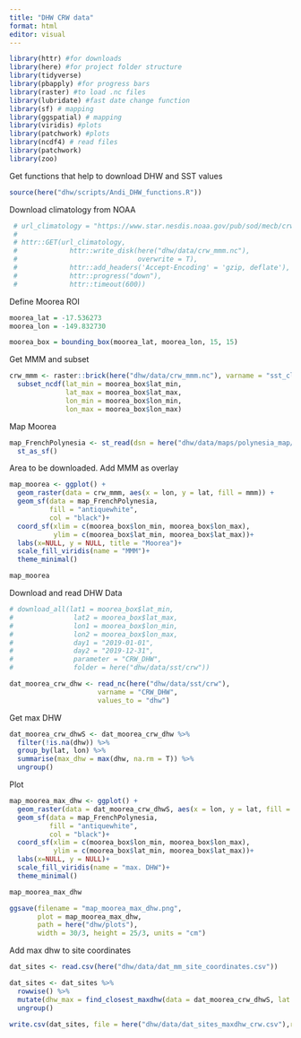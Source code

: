 ```yaml
---
title: "DHW CRW data"
format: html
editor: visual
---
```


```r
library(httr) #for downloads
library(here) #for project folder structure
library(tidyverse)
library(pbapply) #for progress bars
library(raster) #to load .nc files
library(lubridate) #fast date change function
library(sf) # mapping
library(ggspatial) # mapping
library(viridis) #plots
library(patchwork) #plots
library(ncdf4) # read files
library(patchwork)
library(zoo)
```

Get functions that help to download DHW and SST values

```r
source(here("dhw/scripts/Andi_DHW_functions.R"))
```

Download climatology from NOAA

```r
 # url_climatology = "https://www.star.nesdis.noaa.gov/pub/sod/mecb/crw/data/5km/v3.1_op/climatology/nc/ct5km_climatology_v3.1.nc"
 # 
 # httr::GET(url_climatology,
 #             httr::write_disk(here("dhw/data/crw_mmm.nc"),
 #                              overwrite = T),
 #             httr::add_headers('Accept-Encoding' = 'gzip, deflate'),
 #             httr::progress("down"),
 #             httr::timeout(600))

```

Define Moorea ROI

```r
moorea_lat = -17.536273
moorea_lon = -149.832730

moorea_box = bounding_box(moorea_lat, moorea_lon, 15, 15)
```

Get MMM and subset

```r
crw_mmm <- raster::brick(here("dhw/data/crw_mmm.nc"), varname = "sst_clim_mmm") %>% 
  subset_ncdf(lat_min = moorea_box$lat_min,
              lat_max = moorea_box$lat_max,
              lon_min = moorea_box$lon_min,
              lon_max = moorea_box$lon_max)
```

Map Moorea

```r
map_FrenchPolynesia <- st_read(dsn = here("dhw/data/maps/polynesia_map/PYF_adm0.shp")) %>%
  st_as_sf()
```

Area to be downloaded. Add MMM as overlay

```r
map_moorea <- ggplot() +
  geom_raster(data = crw_mmm, aes(x = lon, y = lat, fill = mmm)) +
  geom_sf(data = map_FrenchPolynesia,
          fill = "antiquewhite",
          col = "black")+
  coord_sf(xlim = c(moorea_box$lon_min, moorea_box$lon_max),
           ylim = c(moorea_box$lat_min, moorea_box$lat_max))+
  labs(x=NULL, y = NULL, title = "Moorea")+
  scale_fill_viridis(name = "MMM")+
  theme_minimal()

map_moorea
```

Download and read DHW Data

```r
# download_all(lat1 = moorea_box$lat_min,
#               lat2 = moorea_box$lat_max,
#               lon1 = moorea_box$lon_min,
#               lon2 = moorea_box$lon_max,
#               day1 = "2019-01-01",
#               day2 = "2019-12-31",
#               parameter = "CRW_DHW",
#               folder = here("dhw/data/sst/crw"))

```

```r
dat_moorea_crw_dhw <- read_nc(here("dhw/data/sst/crw"),
                      varname = "CRW_DHW",
                      values_to = "dhw")
```

Get max DHW

```r
dat_moorea_crw_dhwS <- dat_moorea_crw_dhw %>% 
  filter(!is.na(dhw)) %>% 
  group_by(lat, lon) %>%  
  summarise(max_dhw = max(dhw, na.rm = T)) %>% 
  ungroup()
```

Plot

```r
map_moorea_max_dhw <- ggplot() +
  geom_raster(data = dat_moorea_crw_dhwS, aes(x = lon, y = lat, fill = max_dhw)) +
  geom_sf(data = map_FrenchPolynesia,
          fill = "antiquewhite",
          col = "black")+
  coord_sf(xlim = c(moorea_box$lon_min, moorea_box$lon_max),
           ylim = c(moorea_box$lat_min, moorea_box$lat_max))+
  labs(x=NULL, y = NULL)+
  scale_fill_viridis(name = "max. DHW")+
  theme_minimal()

map_moorea_max_dhw

```

```r
ggsave(filename = "map_moorea_max_dhw.png",
       plot = map_moorea_max_dhw, 
       path = here("dhw/plots"),
       width = 30/3, height = 25/3, units = "cm")
```

Add max dhw to site coordinates

```r
dat_sites <- read.csv(here("dhw/data/dat_mm_site_coordinates.csv"))
```

```r
dat_sites <- dat_sites %>% 
  rowwise() %>% 
  mutate(dhw_max = find_closest_maxdhw(data = dat_moorea_crw_dhwS, lat = lat, lon = lon)) %>% 
  ungroup()
```

```r
write.csv(dat_sites, file = here("dhw/data/dat_sites_maxdhw_crw.csv"),row.names = F)
```
